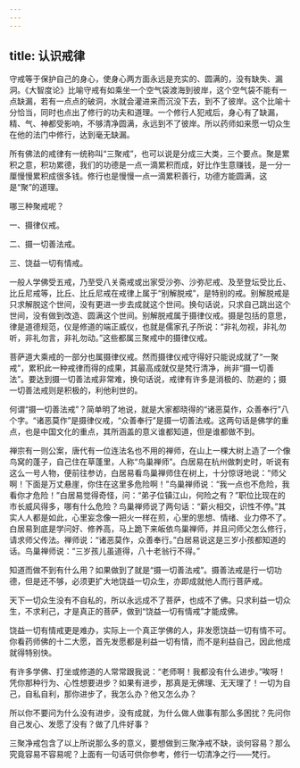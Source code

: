 ```yaml
---
---
---
```

title: 认识戒律
---




守戒等于保护自己的身心，使身心两方面永远是充实的、圆满的，没有缺失、漏洞。《大智度论》比喻守戒有如乘坐一个空气袋渡海到彼岸，这个空气袋不能有一点缺漏，若有一点点的破洞，水就会灌进来而沉没下去，到不了彼岸。这个比喻十分恰当，同时也点出了修行的功夫和道理。一个修行人犯戒后，身心有了缺漏，精、气、神都受影响，不够清净圆满，永远到不了彼岸。所以药师如来愿一切众生在他的法门中修行，达到毫无缺漏。

所有佛法的戒律有一统称叫“三聚戒”，也可以说是分成三大类，三个要点。聚是累积之意，积功累德，我们的功德是一点一滴累积而成，好比作生意赚钱，是一分一厘慢慢累积成很多钱。修行也是慢慢一点一滴累积善行，功德方能圆满，这是“聚”的道理。

哪三种聚戒呢？

一、摄律仪戒。

二、摄一切善法戒。

三、饶益一切有情戒。

一般人学佛受五戒，乃至受八关斋戒或出家受沙弥、沙弥尼戒、及至登坛受比丘、比丘尼戒等，比丘、比丘尼戒在戒律上属于“别解脱戒”，是特别的戒。别解脱戒是只求解脱这个世间，没有更进一步去成就这个世间。换句话说，只求自己跳出这个世间，没有做到改造、圆满这个世间。别解脱戒属于摄律仪戒。摄是包括的意思，律是道德规范，仪是修道的端正威仪，也就是儒家孔子所说：“非礼勿视，非礼勿听，非礼勿言，非礼勿动。”这些都属三聚戒中的摄律仪戒。

菩萨道大乘戒的一部分也属摄律仪戒。然而摄律仪戒守得好只能说成就了“一聚戒”，累积此一种戒律而得的成果，其最高成就仅是梵行清净，尚非“摄一切善法”。要达到摄一切善法戒非常难，换句话说，戒律有许多是消极的、防避的；摄一切善法戒则是积极的，利他利世的。

何谓“摄一切善法戒”？简单明了地说，就是大家都晓得的“诸恶莫作，众善奉行”八个字。“诸恶莫作”是摄律仪戒，“众善奉行”是摄一切善法戒。这两句话是佛学的重点，也是中国文化的重点，其所涵盖的意义谁都知道，但是谁都做不到。

禅宗有一则公案，唐代有一位连法名也不用的禅师，在山上一棵大树上造了一个像鸟窝的蓬子，自己住在草蓬里，人称“鸟巢禅师”。白居易在杭州做刺史时，听说有这么一号人物，便前往参访，白居易看鸟巢禅师住在树上，十分惊讶地说：“师父啊！下面是万丈悬崖，你住在这里多危险啊！”鸟巢禅师说：“我一点也不危险，我看你才危险！”白居易觉得奇怪，问：“弟子位镇江山，何险之有？”职位比现在的市长威风得多，哪有什么危险？鸟巢禅师说了两句话：“薪火相交，识性不停。”其实人人都是如此，心里妄念像一把火一样在煎，心里的思想、情绪、业力停不了。白居易到底是学问好、修养高，马上跪下来皈依鸟巢禅师，并且问师父怎么修行，请求师父传法。禅师说：“诸恶莫作，众善奉行。”白居易说这是三岁小孩都知道的话。鸟巢禅师说：“三岁孩儿虽道得，八十老翁行不得。”

知道而做不到有什么用？如果做到了就是“摄一切善法戒”。摄善法戒是行一切功德，但是还不够，必须更扩大地饶益一切众生，亦即成就他人而行菩萨戒。

天下一切众生没有不自私的，所以永远成不了菩萨，也成不了佛。只求利益一切众生，不求利己，才是真正的菩萨，做到“饶益一切有情戒”才能成佛。

饶益一切有情戒更是难办，实际上一个真正学佛的人，非发愿饶益一切有情不可。你看药师佛的十二大愿，首先发愿都是利益一切有情，而不是利益自己，因此他成就得特别快。

有许多学佛、打坐或修道的人常常跟我说：“老师啊！我都没有什么进步。”唉呀！凭你那种行为、心性想要进步？如果有进步，那真是无佛理、无天理了！一切为自己，自私自利，那你进步了，我怎么办？他又怎么办？

所以你不要问为什么没有进步，没有成就，为什么做人做事有那么多困扰？先问你自己发心、发愿了没有？做了几件好事？

三聚净戒包含了以上所说那么多的意义，要想做到三聚净戒不缺，谈何容易？那么究竟容易不容易呢？上面有一句话可供你参考，修行一切清净之行——梵行。